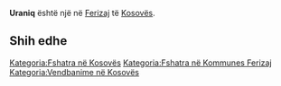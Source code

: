 {{Fshat në 
 | Emri                = Uraniq
 | EmriAlt                = 
 | NAME_SHORT_FORM=      
 | NAME_GENERIC=      
 | NAME_SORT_NAME_RO=      URANIQ
 | FULL_NAME_RO = Uraniq
 | FULL_NAME_ND_RO=Uraniq
 | SORT_NAME_RG=URANIQ
 | FULL_NAME_RG=Uraniq
 | FULL_NAME_ND_RG=Uraniq
 | SRP_NAME_SHORT_FORM=      
 | SRP_NAME_GENERIC=      
 | SRP_NAME_SORT_NAME_RO=      
 | SRP_FULL_NAME_RO = 
 | SRP_FULL_NAME_ND_RO=
 | SRP_SORT_NAME_RG=
 | SRP_FULL_NAME_RG=
 | SRP_FULL_NAME_ND_RG=
 | Emri (Rasa dhanore) = 
 | Figura              = 
 | Shteti              = Kosovo
 | Komuna              = Ferizaj
 | Kodi postar         = 
 | Sipërfaqja          = 

 | Popullsia           = 

 | Regj. i popullsisë  = 
 | Dend. e popullsisë  = 
 | Faqja zyrtare       = 
 <!--- Koordinatat ----> 
 | Gjerësia            = 42.325556
 | Gjatësia            = 20.919167
 | Lartësia            = 
}}
'''Uraniq''' është një [[]] në [[Ferizaj]] të [[Kosovës]].

<!-- == Gjeografia == -->
<!-- == Historia == -->
<!-- == Demografia == -->
== Shih edhe ==
{{Komuna Ferizaj}}
{{Kosovo-Administrata-Cung}}

[[Kategoria:Fshatra në Kosovës]]
[[Kategoria:Fshatra në Kommunes Ferizaj]]
[[Kategoria:Vendbanime në Kosovës]]